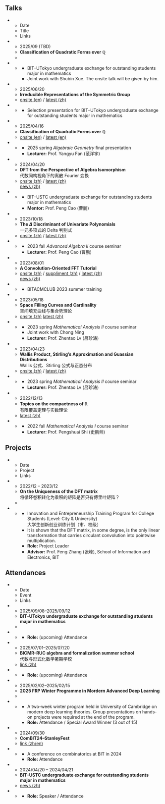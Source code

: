 ## Talks

:::{.list-table widths="1,6,2"}

* - Date
  - Title
  - Links

* - 2025/09 (TBD)
  - **Classification of Quadratic Forms over $\mathbb Q$**  
  - 
* - []{colspan=3}
    - BIT--UTokyo undergraduate exchange for outstanding students major in mathematics
    - Joint work with Shubin Xue. The onsite talk will be given by him.

* - 2025/06/20
  - **Irreducible Representations of the Symmetric Group**
  - [onsite (en)](/posts/20250620-symrep/symrep.pdf) /
    [latest (zh)](https://blog.sun123zxy.top/posts/20250606-symrep/)
* - []{colspan=3}
    - Selection presentation for BIT--UTokyo undergraduate exchange for outstanding students major in mathematics

* - 2025/04/16
  - **Classification of Quadratic Forms over $\mathbb Q$**
  - [onsite (en)](/posts/20250416-ag-q-quadratic-form-classification/q-quadratic-form-classification.pdf) /
    [latest (en)](https://blog.sun123zxy.top/posts/20250416-q-quadratic-form-classification/)
* - []{colspan=3}
    - 2025 spring *Algebraic Geometry* final presentation
    - **Lecturer:** Prof. Yangyu Fan (范洋宇)

* - 2024/04/20
  - **DFT from the Perspective of Algebra Isomorphism**  
    代数同构视角下的离散 Fourier 变换
  - [onsite (zh)](/posts/20240420-utsc-dft/dft.pdf) /
    [latest (zh)](https://blog.sun123zxy.top/posts/20240513-isodft/)  
    [news (zh)](https://math.bit.edu.cn/rcpy1/951c9035cf9849ce988e361861937b98.htm)
* - []{colspan=3}
    - BIT--USTC undergraduate exchange for outstanding students major in mathematics
    - **Mentor:** Prof. Peng Cao (曹鹏)

* - 2023/10/18
  - **The $\Delta$ Discriminant of Univariate Polynomials**  
    一元多项式的 Delta 判别式
  - [onsite (zh)](/posts/20231018-aa2-discriminant/discriminant.pdf) /
    [latest (zh)](https://blog.sun123zxy.top/posts/20231018-discriminant/)
* - []{colspan=3}
    - 2023 fall *Advanced Algebra II* course seminar
    - **Lecturer:** Prof. Peng Cao (曹鹏)

* - 2023/08/01
  - **A Convolution-Oriented FFT Tutorial**
  - [onsite (zh)](/posts/20240801-bitacm-fft/fft.pdf) /
    [suppliment (zh)](/posts/20240801-bitacm-fft/supplement-on-bit-reverse.pdf) /
    [latest (zh)](https://blog.sun123zxy.top/posts/20230928-dft/)  
    [news (zh)](https://cs.bit.edu.cn/xyxw/619906a5c812458b9d22a663b74e0dce.htm)
* - []{colspan=3}
    - BITACMCLUB 2023 summer training

* - 2023/05/18
  - **Space Filling Curves and Cardinality**  
    空间填充曲线与集合势理论
  - [onsite (zh)](/posts/20230518-ma2-space-filling-curve/space-filling-curve.pdf)
    [latest (zh)](https://blog.sun123zxy.top/posts/20230519-hilbert/)
* - []{colspan=3}
    - 2023 spring *Mathematical Analysis II* course seminar
    - Joint work with Chong Ning
    - **Lecturer:** Prof. Zhentao Lv (吕珍涛)

* - 2023/04/23
  - **Wallis Product, Stirling's Approximation and Guassian Distributions**  
    Wallis 公式、Stirling 公式与正态分布
  - [onsite (zh)](/posts/20230423-ma2-stirling/stirling.pdf) /
    [latest (zh)](https://blog.sun123zxy.top/posts/20230423-stirling/)
* - []{colspan=3}
    - 2023 spring *Mathematical Analysis II* course seminar
    - **Lecturer:** Prof. Zhentao Lv (吕珍涛)

* - 2022/12/13
  - **Topics on the compactness of $\mathbb R$**  
    有限覆盖定理与实数理论
  - [latest (zh)](https://blog.sun123zxy.top/posts/20221213-cover/)
* - []{colspan=3}
    - 2022 fall *Mathematical Analysis I* course seminar
    - **Lecturer:** Prof. Pengshuai Shi (史鹏帅)
:::

## Projects

:::{.list-table widths=1,5,1}

* - Date
  - Project
  - Links

* - 2022/12 -- 2023/12
  - **On the Uniqueness of the DFT matrix**  
    将循环卷积转化为乘积的矩阵是否只有傅里叶矩阵？
  - 
* - []{colspan=3}
    - Innovation and Entrepreneurship Training Program for College Students (Level: City & University)  
      大学生创新创业训练计划（市、校级）
    - It is shown that the DFT matrix, in some degree, is the only linear transformation that carries circulant convolution into pointwise multiplication.
    - **Role:** Project Leader
    - **Advisor:** Prof. Feng Zhang (张峰), School of Information and Electronics, BIT
:::

## Attendances

:::{.list-table widths=1,5,1}

* - Date
  - Event
  - Links

* - 2025/09/08--2025/09/12
  - **BIT--UTokyo undergraduate exchange for outstanding students major in mathematics**
  - 
* - []{colspan=3}
    - **Role:** (upcoming) Attendance

* - 2025/07/01--2025/07/20
  - **BICMR--RUC algebra and formalization summer school**  
    代数与形式化数学暑期学校
  - [link (zh)](https://mp.weixin.qq.com/s?__biz=MzkzOTE3NTU4Mw==&mid=2247511290&idx=1&sn=07b8d63c648c9a4d82fb892e8d6d81bf)
* - []{colspan=3}
    - **Role:** (upcoming) Attendance

* - 2025/02/02--2025/02/15
  - **2025 FRP Winter Programme in Mordern Advanced Deep Learning**
  - 
* - []{colspan=3}
    - A two-week winter program held in University of Cambridge on modern deep learning theories. Group presentations on hands-on projects were required at the end of the program.
    - **Role:** Attendance / Special Award Winner (3 out of 15)

* - 2024/09/30
  - **ComBIT24--StanleyFest**
  - [link (zh/en)](https://math.bit.edu.cn/kyxs/xshy/2fcc86015cae44c6afd43bab06660018.htm)
* - []{colspan=3}
    - A conference on combinatorics at BIT in 2024
    - **Role:** Attendance

* - 2024/04/20 -- 2024/04/21
  - **BIT--USTC undergraduate exchange for outstanding students major in mathematics**
  - [news (zh)](https://math.bit.edu.cn/rcpy1/951c9035cf9849ce988e361861937b98.htm)
* - []{colspan=3}
    - **Role:** Speaker / Attendance
:::
